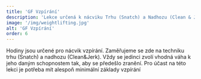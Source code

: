 ```yaml
---
title: 'GF Vzpírání'
description: 'Lekce určená k nácviku Trhu (Snatch) a Nadhozu (Clean & Jerk)'
image: '/img/weightlifting.jpg'
alt: 'GF Vzpírání'
order: 6
---
```


Hodiny jsou určené pro nácvik vzpírání. Zaměřujeme se zde na techniku trhu (Snatch) a nadhozu (Clean&Jerk). Vždy se jedinci zvolí vhodná váha k jeho daným schopnostem tak, aby se předešlo zranění. Pro účast na této lekci je potřeba mít alespoň minimální základy vzpírání
